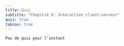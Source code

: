 ```yaml
---
title: Quiz
subtitle: "Chapitre 6: Interaction client–serveur"
quiz: true
tabnav: true
---
```

```ed-pb
Pas de quiz pour l'instant

```